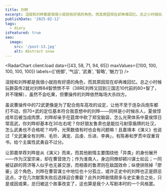```yaml
---
title: 刘晔
excerpt: 沮授和刘晔都是我很小就抱有好感的角色，而其原因现在却再难回忆。总之小时候玩群英传2就对刘晔84智愤愤不平（38RE刘晔又回到三国志10代前的80+智了，并不理解），虽然不会吃果，但曹操传的刘晔依然每场大杀四方。
publishDate: '2025-02-12'
tags:
  - diary
isFeatured: true
seo:
  image:
    src: '/post-13.jpg'
    alt: Abstract snow
---
```



<RadarChart client:load data={[43, 58, 71, 94, 65]} maxValues={[100, 100, 100, 100, 100]} labels={['统御', '气运', '武勇', '智略', '魅力']} />

沮授和刘晔都是我很小就抱有好感的角色，而其原因现在却再难回忆。总之小时候玩群英传2就对刘晔84智愤愤不平（38RE刘晔又回到三国志10代前的80+智了，并不理解），虽然不会吃果，但曹操传的刘晔依然每场大杀四方。

虽说曹操传中的72武更像是为了配合炮车高攻的设定，让他不至于连杂兵炮车都打不动，但70+武的定位基本符合我意想中的刘晔——同样是小时候杀人，夏侯惇成年后被当成肉票，刘晔却亲手在筵席中砍了郑宝脑袋，怎么光荣体系中夏侯惇日常高武，你刘晔却基本在30左右呢？你好朋友鲁肃也是能拉弓射穿盾牌的壮汉，怎么武勇也不合格呢？呜呼，光荣数值有时也会有问题嘛！且嘉靖本《演义》也说过「文武兼全有刘晔、毛玠、满宠、吕虔、乐进、李典」，有陈寿和罗贯中双重背书，给个主属性武勇自不过分。

让郭嘉举荐刘晔是从《演义》而来，而其他剧情主要围绕他「异类」的身份展开——作为汉室宗亲，却在曹营效力；作为淮南人，身边同僚却颍川谋士如云；一同被征辟的蒋济等人似乎也无甚交游，而相善的鲁肃则在敌国效命；纵使排除掉「廖豪」这个角色，刘晔在曹营谋士中地位也十分孤立，或许正史中的刘晔也正是顾忌这点，才在几次献策失败后选择迎合曹叡？此外刘晔剧情颇多与史实重合之处，只是或因或果，总归被这个故事改变了，这也算是我个人写剧本时的一个风格罢。
